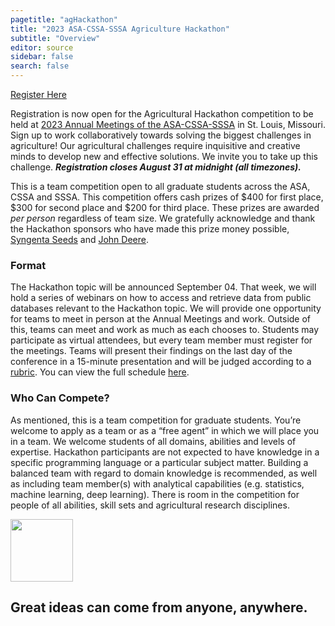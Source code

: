 ```yaml
---
pagetitle: "agHackathon"
title: "2023 ASA-CSSA-SSSA Agriculture Hackathon"
subtitle: "Overview"
editor: source
sidebar: false
search: false
---
```




::: {.header-block}
::: {.pullout-block} 
::: {.button .button2}
[Register Here](signup.qmd)
:::
:::


Registration is now open for the Agricultural Hackathon competition to be held at [2023 Annual Meetings of the ASA-CSSA-SSSA](https://www.acsmeetings.org/){target="_blank"} in St. Louis, Missouri. Sign up to work collaboratively towards solving the biggest challenges in agriculture! Our agricultural challenges require inquisitive and creative minds to develop new and effective solutions. We invite you to take up this challenge. ***Registration closes August 31 at midnight (all timezones). ***


This is a team competition open to all graduate students across the ASA, CSSA and SSSA. This competition offers cash prizes of \$400 for first place, \$300 for second place and $200 for third place. These prizes are awarded *per person* regardless of team size. We gratefully acknowledge and thank the Hackathon sponsors who have made this prize money possible, [Syngenta Seeds](https://www.syngenta.com/en){target="_blank"} and [John Deere](https://www.deere.com/en/){target="_blank"}.

:::


::: {.header-block}

### Format

The Hackathon topic will be announced September 04. That week, we will hold a series of webinars on how to access and retrieve data from public databases relevant to the Hackathon topic. We will provide one opportunity for teams to meet in person at the Annual Meetings and work. Outside of this, teams can meet and work as much as each chooses to. Students may participate as virtual attendees, but every team member must register for the meetings. Teams will present their findings on the last day of the conference in a 15-minute presentation and will be judged according to a [rubric](rubric.qmd). You can view the full schedule [here](schedule.qmd). 

:::


### Who Can Compete? 

As mentioned, this is a team competition for graduate students. You’re welcome to apply as a team or as a “free agent” in which we will place you in a team. We welcome students of all domains, abilities and levels of expertise. Hackathon participants are not expected to have knowledge in a specific programming language or a particular subject matter. Building a balanced team with regard to domain knowledge is recommended, as well as including team member(s) with analytical capabilities (e.g. statistics, machine learning, deep learning). There is room in the competition for people of all abilities, skill sets and agricultural research disciplines. 

 
::: {.pullout-text}
::: {.pullout-container}
::: {.pullout-block .black-background}
![](images/quote-purple.png){width="100px"}

## Great ideas can come from anyone, anywhere.

:::
:::
:::
 


